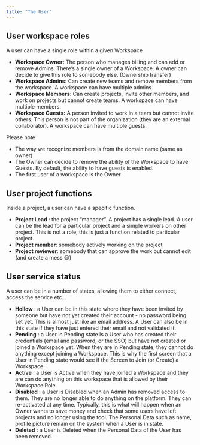 ```yaml
---
title: "The User"
---
```


## User workspace roles

A user can have a single role within a given Workspace

- **Workspace Owner:** The person who manages billing and can add or remove Admins. There’s a single owner of a Workspace. A owner can decide to give this role to somebody else. (Ownership transfer)
- **Workspace Admins**: Can create new teams and remove members from the workspace. A workspace can have multiple admins.
- **Workspace Members**: Can create projects, invite other members, and work on projects but cannot create teams. A workspace can have multiple members.
- **Workspace Guests:** A person invited to work in a team but cannot invite others. This person is not part of the organization (they are an external collaborator). A workspace can have multiple guests.

Please note

- The way we recognize members is from the domain name (same as owner)
- The Owner can decide to remove the ability of the Workspace to have Guests. By default, the ability to have guests is enabled.
- The first user of a workspace is the Owner

## User project functions

Inside a project, a user can have a specific function.

- **Project Lead** : the project “manager”. A project has a single lead. A user can be the lead for a particular project and a simple workers on other project. This is not a role, this is just a function related to particular project.
- **Project member**: somebody actively working on the project
- **Project reviewer**: somebody that can approve the work but cannot edit (and create a mess 😃)

## User service status

A user can be in a number of states, allowing them to either connect, access the service etc…

- **Hollow** : a User can be in this state where they have been invited by someone but have not yet created their account - no password being set yet. This is almost just like an email address. A User can also be in this state if they have just entered their email and not validated it.
- **Pending** : a User in Pending state is a User who has created their credentials (email and password, or the SSO) but have not created or joined a Workspace yet. When they are in Pending state, they cannot do anything except joining a Workspace. This is why the first screen that a User in Pending state would see if the Screen to Join (or Create) a Workspace.
- **Active** : a User is Active when they have joined a Workspace and they are can do anything on this workspace that is allowed by their Workspace Role.
- **Disabled** : a User is Disabled when an Admin has removed access to them. They are no longer able to do anything on the platform. They can re-activated at any time. Typically, this is what will happen when an Owner wants to save money and check that some users have left projects and no longer using the tool. The Personal Data such as name, profile picture remain on the system when a User is in state.
- **Deleted** : a User is Deleted when the Personal Data of the User has been removed.